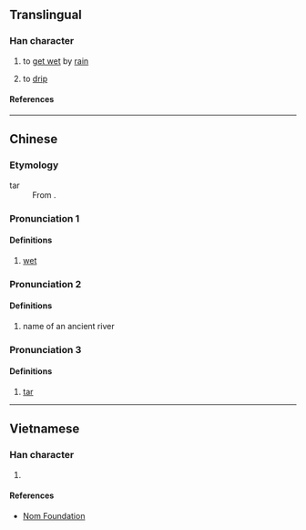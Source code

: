 {{character info/new}}
==Translingual==

===Han character===
{{Han char|rn=85|rad=水|as=10|sn=13|four=|canj=ETOR|ids=⿰氵荅}}

{{rfv|mul}}
# {{lb|zh|Cantonese}} to [[get wet]] by [[rain]]
# {{lb|zh|Cantonese}} to [[drip]]

====References====
{{Han ref|kx=0639.310|dkj=17941|dj=1046.190|hdz=31694.020|uh=6E9A}}

----

==Chinese==
{{zh-forms}}

===Etymology===
; tar
: From {{bor|zh|en|tar}}.

===Pronunciation 1===
{{zh-pron
|m=dá
|cat=
}}
{{attention|yue|needs to be assigned to Pronunciation: dap6}}

====Definitions====
{{zh-hanzi}}

# [[wet]]

===Pronunciation 2===
{{zh-pron
|m=Tà
|cat=pn
}}

====Definitions====
{{zh-hanzi}}

# name of an ancient river

===Pronunciation 3===
{{zh-pron
|m=tǎ,dá
|cat=n
}}

====Definitions====
{{zh-hanzi}}

# {{lb|zh|loanword}} [[tar]] {{gloss|substance}}

----

==Vietnamese==

===Han character===
{{vi-readings|rs=水10|reading=tháp}}

# {{defn|vi|sort=水10}}

====References====
* [http://nomfoundation.org/common/nom_details.php?codepoint=6e9a Nom Foundation]